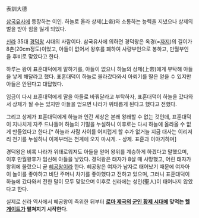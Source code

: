 表訓大德

[[삼국유사]]에 등장하는 이인. 하늘로 올라 상제(上帝)와 소통하는 능력을 지녔으나 상제의 벌을 받아 힘을 잃게 되었다.

[[신라]] 35대 [[경덕왕]] 시대의 사람이다. 삼국유사에 의하면 경덕왕은 옥경(=[[자지]])의 길이가 8촌(20cm정도)이었고, 아들이 없어서 왕후를 폐하여 사량부인으로 봉하고, 만월부인을 후비로 맞았다고 한다.

하루는 왕이 표훈대덕에게 말하기를, 아들이 없으니 하늘의 상제(上帝)에게 부탁해 아들을 낳게 해달라고 했다. 표훈대덕이 하늘로 올라갔다와서 아뢰기를 딸은 얻을 수 있지만 아들은 안된다고 대답했다.

임금이 다시 표훈대덕에게 딸을 아들로 바꿔달라고 부탁하자, 표훈대덕이 하늘을 갔다와서 상제가 될 수는 있지만 아들을 얻으면 나라가 위태롭게 된다고 했다고 전했다.

그리고 상제가 표훈대덕에게 하늘과 인간 세상은 본래 왕래할 수 없는 것인데, 표훈대덕이 지나치게 자주 드나들며 하늘의 기밀을 누설하니 이후로는 다시 하늘에 올라올 수 없게 만들었다고 한다.[* 하늘과 사람 사이를 어지럽게 할 수가 없거늘 지금 대사는 이리저리 천기를 누설하니 이제부터는 천계에 오지 마시게. - 상제. 표훈과 이야기하며]

경덕왕은 비록 나라가 위태로워져도 아들을 얻어 왕위를 계승하게 하겠다고 말했으며, 이후 만월왕후가 임신해 아들을 낳았다. 경덕왕은 태자가 8살 때 사망했고, 어린 태자가 왕위에 올랐으니 곧 [[혜공왕]]이라 한다. 혜공왕은 여자가 남자로 태어났기 때문에 여자아이 놀이를 좋아하고 비단 주머니 차기를 좋아했다고 전하고 있으며, 그러니 표훈대덕이 하늘에 갔다와서 전한 말이 모두 맞았으며 이후로 신라에는 성인(聖人)이 태어나지 않았다고 한다.

실제로 신라 역사에서 혜공왕이 즉위한 뒤부터 '''[[로마 제국]]의 [[군인 황제 시대]]에 맞먹는 [[헬게이트]]가 펼쳐지기 시작한다'''.
